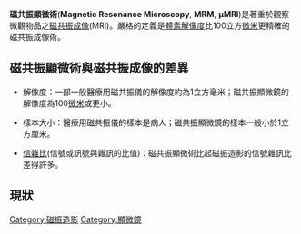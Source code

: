 '''磁共振顯微術'''('''Magnetic Resonance Microscopy''', '''MRM''', '''µMRI''')是著重於觀察微觀物品之[[磁共振成像|磁共振成像]](MRI)。嚴格的定義是[[體素|體素]][[解像度|解像度]]比100立方[[微米|微米]]更精確的磁共振成像術。

== 磁共振顯微術與磁共振成像的差異 ==

* 解像度：一部一般醫療用磁共振儀的解像度約為1立方毫米；磁共振顯微鏡的解像度為100[[微米|微米]]或更小。

* 樣本大小：醫療用磁共振儀的樣本是病人；磁共振顯微鏡的樣本一般小於1立方厘米。

* [[信雜比|信雜比]](信號或訊號與雜訊的比值)：磁共振顯微術比起磁振造影的信號雜訊比差得許多。

==現狀==

[[Category:磁振造影|Category:磁振造影]]
[[Category:顯微鏡|Category:顯微鏡]]